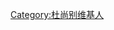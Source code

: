 {{Userbox
|border-c=#000000
|border-s=1
|id-c=#6495ED
|info-c=#ADDFAD
|info-s=10
|id=[[File:Dushanbe national museum.jpg|60px]]
|info=这个用户现在居住于[[塔吉克斯坦共和国]]首都'''[[杜尚别]]'''。
}}

[[Category:杜尚别维基人]]